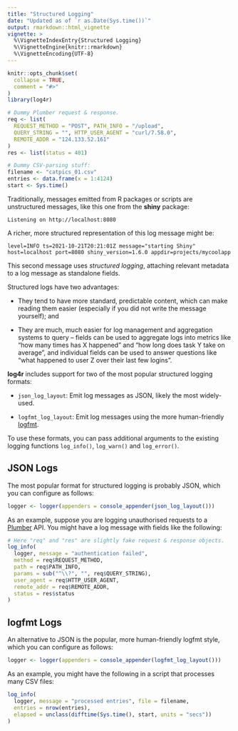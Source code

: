 ```yaml
---
title: "Structured Logging"
date: "Updated as of `r as.Date(Sys.time())`"
output: rmarkdown::html_vignette
vignette: >
  %\VignetteIndexEntry{Structured Logging}
  %\VignetteEngine{knitr::rmarkdown}
  %\VignetteEncoding{UTF-8}
---
```


```r
knitr::opts_chunk$set(
  collapse = TRUE,
  comment = "#>"
)
library(log4r)

# Dummy Plumber request & response.
req <- list(
  REQUEST_METHOD = "POST", PATH_INFO = "/upload",
  QUERY_STRING = "", HTTP_USER_AGENT = "curl/7.58.0",
  REMOTE_ADDR = "124.133.52.161"
)
res <- list(status = 401)

# Dummy CSV-parsing stuff:
filename <- "catpics_01.csv"
entries <- data.frame(x = 1:4124)
start <- Sys.time()
```

Traditionally, messages emitted from R packages or scripts are unstructured messages, like this one from the **shiny** package:

``` text
Listening on http://localhost:8080
```

A richer, more structured representation of this log message might be:

``` text
level=INFO ts=2021-10-21T20:21:01Z message="starting Shiny" host=localhost port=8080 shiny_version=1.6.0 appdir=projects/mycoolapp
```

This second message uses *structured logging*, attaching relevant metadata to a log message as standalone fields.

Structured logs have two advantages:

* They tend to have more standard, predictable content, which can make reading
  them easier (especially if you did not write the message yourself); and

* They are much, much easier for log management and aggregation systems to
  query -- fields can be used to aggregate logs into metrics like "how
  many times has X happened" and "how long does task Y take on average", and
  individual fields can be used to answer questions like "what happened to user
  Z over their last few logins".
  
**log4r** includes support for two of the most popular structured logging
formats:

* `json_log_layout`: Emit log messages as JSON, likely the most widely-used.

* `logfmt_log_layout`: Emit log messages using the more human-friendly [logfmt](https://brandur.org/logfmt).

To use these formats, you can pass additional arguments to the existing logging
functions `log_info()`, `log_warn()` and `log_error()`.

## JSON Logs

The most popular format for structured logging is probably JSON, which you can
configure as follows:

```r
logger <- logger(appenders = console_appender(json_log_layout()))
```

As an example, suppose you are logging unauthorised requests to a [Plumber](https://www.rplumber.io/) API. You might
have a log message with fields like the following:

```r
# Here "req" and "res" are slightly fake request & response objects.
log_info(
  logger, message = "authentication failed",
  method = req$REQUEST_METHOD,
  path = req$PATH_INFO,
  params = sub("^\\?", "", req$QUERY_STRING),
  user_agent = req$HTTP_USER_AGENT,
  remote_addr = req$REMOTE_ADDR,
  status = res$status
)
```

## logfmt Logs

An alternative to JSON is the popular, more human-friendly logfmt style, which
you can configure as follows:

```r
logger <- logger(appenders = console_appender(logfmt_log_layout()))
```

As an example, you might have the following in a script that processes many CSV
files:

```r
log_info(
  logger, message = "processed entries", file = filename,
  entries = nrow(entries),
  elapsed = unclass(difftime(Sys.time(), start, units = "secs"))
)
```
